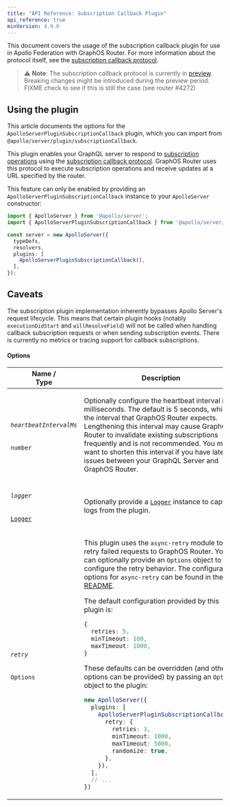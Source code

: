 ```yaml
---
title: "API Reference: Subscription Callback Plugin"
api_reference: true
minVersion: 4.9.0
---
```


This document covers the usage of the subscription callback plugin for use in Apollo Federation with GraphOS Router. For more information about the protocol itself, see the [subscription callback protocol](/router/executing-operations/subscription-callback-protocol).

> ⚠️ **Note**: The subscription callback protocol is currently in [preview](/resources/product-launch-stages#preview). Breaking changes might be introduced during the preview period. FIXME check to see if this is still the case (see router #4272)

## Using the plugin

This article documents the options for the `ApolloServerPluginSubscriptionCallback` plugin, which you can import from `@apollo/server/plugin/subscriptionCallback`.

This plugin enables your GraphQL server to respond to [subscription operations](/apollo-server/data/subscriptions/) using the [subscription callback protocol](https://www.apollographql.com/docs/router/executing-operations/subscription-callback-protocol/#initialization).  GraphOS Router uses this protocol to execute subscription operations and receive updates at a URL specified by the router.

This feature can only be enabled by providing an `ApolloServerPluginSubscriptionCallback` instance to your `ApolloServer` constructor:

<MultiCodeBlock>

```ts
import { ApolloServer } from '@apollo/server';
import { ApolloServerPluginSubscriptionCallback } from '@apollo/server/plugin/subscriptionCallback';

const server = new ApolloServer({
  typeDefs,
  resolvers,
  plugins: [
    ApolloServerPluginSubscriptionCallback(),
  ],
});
```

</MultiCodeBlock>

## Caveats

The subscription plugin implementation inherently bypasses Apollo Server's request lifecycle. This means that certain plugin hooks (notably `executionDidStart` and `willResolveField`) will not be called when handling callback subscription requests or when sending subscription events. There is currently no metrics or tracing support for callback subscriptions.

#### Options

<table class="field-table">
  <thead>
    <tr>
      <th>Name /<br/>Type</th>
      <th>Description</th>
    </tr>
  </thead>

<tbody>

<tr>
<td>

###### `heartbeatIntervalMs`

`number`
</td>
<td>

Optionally configure the heartbeat interval in milliseconds. The default is 5 seconds, which is the interval that GraphOS Router expects. Lengthening this interval may cause GraphOS Router to invalidate existing subscriptions frequently and is not recommended. You may want to shorten this interval if you have latency issues between your GraphQL Server and GraphOS Router.

</td>
</tr>

<tr>
<td>

###### `logger`

[`Logger`](https://www.npmjs.com/package/@apollo/utils.logger)
</td>
<td>

Optionally provide a [`Logger`](https://www.npmjs.com/package/@apollo/utils.logger) instance to capture logs from the plugin.

</td>
</tr>

<tr>
<td>

###### `retry`

`Options`
</td>
<td>

This plugin uses the `async-retry` module to retry failed requests to GraphOS Router. You can optionally provide an `Options` object to configure the retry behavior. The configuration options for `async-retry` can be found in the [README](https://www.npmjs.com/package/async-retry).

The default configuration provided by this plugin is:
```ts
{
  retries: 5,
  minTimeout: 100,
  maxTimeout: 1000,
}
```

These defaults can be overridden (and other options can be provided) by passing an `Options` object to the plugin:
```ts
new ApolloServer({
  plugins: [
    ApolloServerPluginSubscriptionCallback({
      retry: {
        retries: 3,
        minTimeout: 1000,
        maxTimeout: 5000,
        randomize: true,
      },
    }),
  ],
  // ...
})
```

</td>
</tr>


</tbody>
</table>
